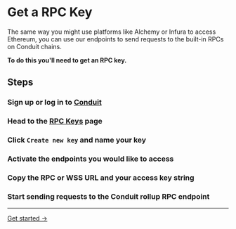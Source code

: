 
# Get a RPC Key

The same way you might use platforms like Alchemy or Infura to access Ethereum, you can use our endpoints to send requests to the built-in RPCs on Conduit chains. 

**To do this you'll need to get an RPC key.**

## Steps

<Steps>

### Sign up or log in to [Conduit](https://app.conduit.xyz/)

### Head to the [RPC Keys](https://app.conduit.xyz/rpc-keys) page

### Click `Create new key` and name your key

### Activate the endpoints you would like to access

### Copy the RPC or WSS URL and your access key string

### Start sending requests to the Conduit rollup RPC endpoint

</Steps>

---

[Get started →](https://app.conduit.xyz/rpc-keys)
